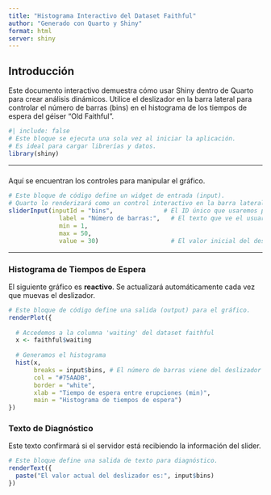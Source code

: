 ```yaml
---
title: "Histograma Interactivo del Dataset Faithful"
author: "Generado con Quarto y Shiny"
format: html
server: shiny
---
```


## Introducción

Este documento interactivo demuestra cómo usar Shiny dentro de Quarto para crear análisis dinámicos. Utilice el deslizador en la barra lateral para controlar el número de barras (bins) en el histograma de los tiempos de espera del géiser "Old Faithful".

```r
#| include: false
# Este bloque se ejecuta una sola vez al iniciar la aplicación.
# Es ideal para cargar librerías y datos.
library(shiny)
```

---

### {.sidebar}

Aquí se encuentran los controles para manipular el gráfico.

```r
# Este bloque de código define un widget de entrada (input).
# Quarto lo renderizará como un control interactivo en la barra lateral.
sliderInput(inputId = "bins",              # El ID único que usaremos para referirnos a este valor.
              label = "Número de barras:",   # El texto que ve el usuario.
              min = 1,
              max = 50,
              value = 30)                    # El valor inicial del deslizador.
```

---

### Histograma de Tiempos de Espera

El siguiente gráfico es **reactivo**. Se actualizará automáticamente cada vez que muevas el deslizador.

```r
# Este bloque de código define una salida (output) para el gráfico.
renderPlot({
  
  # Accedemos a la columna 'waiting' del dataset faithful
  x <- faithful$waiting
  
  # Generamos el histograma
  hist(x, 
       breaks = input$bins, # El número de barras viene del deslizador de la UI.
       col = "#75AADB", 
       border = "white",
       xlab = "Tiempo de espera entre erupciones (min)",
       main = "Histograma de tiempos de espera")
})
```

### Texto de Diagnóstico

Este texto confirmará si el servidor está recibiendo la información del slider.

```r
# Este bloque define una salida de texto para diagnóstico.
renderText({
  paste("El valor actual del deslizador es:", input$bins)
})
```
